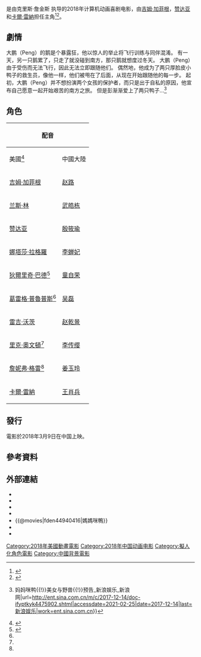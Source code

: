 {{Citation style|time=2020-07-10T18:21:03+00:00}}
{{Infobox Film
| name = 妈妈咪鸭
| original_name = {{lang|en|''Duck Duck Goose''}}
| director = 克里斯·詹金斯
| producer = 彭尼·芬克曼·考克斯<br>桑德拉·拉宾斯
| writer = 罗伯·缪尔<br>克里斯·詹金斯<br>斯科特·阿特金森<br>特根西
| starring = 吉姆·加菲根<br>[[赞达亚|赞达亚]]<br>兰斯·林<br>格雷格·普罗普斯<br>娜塔莎·莱格罗<br>[[史蒂芬·弗莱|史蒂芬·弗莱]]<br>[[克雷格·费格斯|克雷格·费格斯]]<br>[[卡爾·雷納|卡爾·雷納]]
| music = [[馬克·艾沙姆|馬克·艾沙姆]]
| editing = 丽莎·林德·银
| studio = 原力动画<ref>{{Cite web |url=https://www.varietyinsight.com/login.php |title=存档副本 |accessdate=2020-07-08 |archive-date=2020-06-22 |archive-url=https://web.archive.org/web/20200622151909/https://www.varietyinsight.com/login.php |dead-url=no }}</ref><br>万达传媒有限公司<ref>{{Cite web |url=http://www.endata.com.cn/BoxOffice/ |title=存档副本 |accessdate=2020-07-08 |archive-date=2018-09-01 |archive-url=https://web.archive.org/web/20180901145729/http://www.cbooo.cn/m/631411 |dead-url=no }}</ref>
| distributor = 创业板娱乐<br>影视馆<br />{{small|(国际化)}}<br>[[Netflix|Netflix]]<br />{{small|(北美)}}
| released = {{flagicon|CHN}}2018年3月9日<br>{{flagicon|USA}} 七月20，2018<ref>{{Cite web |url=https://www.tvguide.com/news/whats-coming-to-netflix-july-2018/ |title=存档副本 |accessdate=2020-07-08 |archive-date=2020-07-12 |archive-url=https://web.archive.org/web/20200712112859/https://www.tvguide.com/news/whats-coming-to-netflix-july-2018/ |dead-url=no }}</ref>
| runtime = 91分鐘<ref>{{cite web | url=https://bbfc.co.uk/releases/duck-duck-goose-film | title=DUCK DUCK GOOSE | work=[[British_Board_of_Film_Classification|British Board of Film Classification]] | accessdate=July 17, 2018 | archive-date=2019-04-10 | archive-url=https://web.archive.org/web/20190410170653/http://bbfc.co.uk/releases/duck-duck-goose-film | dead-url=no }}</ref>
| country = {{CHN}}<br>{{USA}}
| language = [[英语|英语]]
| gross = 2000万美元<ref>{{Cite web |url=http://www.boxofficemojo.com/movies/?page=intl&id=duckduckgoose.htm |title=存档副本 |access-date=2018-06-15 |archive-date=2018-06-15 |archive-url=https://web.archive.org/web/20180615004856/http://www.boxofficemojo.com/movies/?page=intl&id=duckduckgoose.htm |dead-url=yes }}</ref>
| cn_name = 妈妈咪鸭
| tw_name = 媽媽咪鴨
}}
{{作品名稱|name=''Duck Duck Goose''|tw=媽媽咪鴨|cn=妈妈咪鸭}}是由克里斯·詹金斯 执导的2018年计算机动画喜剧电影，由[[吉姆·加菲根|吉姆·加菲根]]，[[赞达亚|赞达亚]]和[[卡爾·雷納|卡爾·雷納]]担任主角<ref>{{Cite web|title=Jim Gaffigan, Carl Reiner Join ‘Duck Duck Goose’ Animated Movie|url=https://variety.com/2016/film/news/jim-gaffigan-duck-duck-goose-movie-1201695286/|accessdate=2021-02-25|date=2016-02-03|last=McNary|first=Dave|work=Variety|language=en-US|archive-date=2016-03-24|archive-url=https://web.archive.org/web/20160324215942/http://variety.com/2016/film/news/jim-gaffigan-duck-duck-goose-movie-1201695286/|dead-url=no}}</ref><ref>{{Cite web|title=Michael Pitt and Imogen Poots lead art-theft drama 'The Sleeping Shepherd'|url=https://ew.com/article/2016/02/02/michael-pitt-imogen-poots-willem-dafoe-sleeping-shepherd/|accessdate=2021-02-25|work=EW.com|language=en|archive-date=2021-02-12|archive-url=https://web.archive.org/web/20210212071410/https://ew.com/article/2016/02/02/michael-pitt-imogen-poots-willem-dafoe-sleeping-shepherd/|dead-url=no}}</ref>。

== 劇情 ==
大鹏（Peng）的鹅是个暴露狂，他以惊人的举止将飞行训练与同伴混淆。 有一天，另一只鹅累了，只走了就没碰到南方，那只鹅就想度过冬天。 大鹏（Peng）由于受伤而无法飞行，因此无法立即跟随他们。 偶然地，他成为了两只厚脸皮小鸭子的救生员，像他一样，他们被甩在了后面，从现在开始跟随他的每一步。 起初，大鹏（Peng）并不想扮演两个女孩的保护者，而只是出于自私的原因，他宣布自己愿意一起开始艰苦的南方之旅。 但是彭渐渐爱上了两只鸭子...<ref>{{Cite web|title=《妈妈咪鸭》曝国际版预告 1月27日寒假档公映{{!}}妈妈咪鸭{{!}}美女与野兽{{!}}预告_新浪娱乐_新浪网|url=http://ent.sina.com.cn/m/c/2017-12-14/doc-ifyptkyk4475902.shtml|accessdate=2021-02-25|date=2017-12-14|last=新浪娱乐|work=ent.sina.com.cn}}</ref>

== 角色 ==
{| class="wikitable"
|+
! colspan="2" |配音
! rowspan="2" |角色
|-
!美國<ref>{{Cite web|title=Duck Duck Goose|url=https://www.behindthevoiceactors.com/movies/Duck-Duck-Goose/|accessdate=2021-02-25|work=Behind The Voice Actors|language=en-US|archive-date=2021-01-14|archive-url=https://web.archive.org/web/20210114072706/https://www.behindthevoiceactors.com/movies/Duck-Duck-Goose/|dead-url=no}}</ref>
!中國大陸
|-
|[[吉姆·加菲根|吉姆·加菲根]]
|[[赵路|赵路]]
|大鹏（Peng）
|-
|[[兰斯·林|兰斯·林]]
|[[武皓栋|武皓栋]]
|淘淘（Chao）
|-
|[[赞达亚|赞达亚]]
|[[殷筱瑜|殷筱瑜]]
|憇憇（Chi）
|-
|[[娜塔莎·拉格羅|娜塔莎·拉格羅]]
|[[李蝉妃|李蝉妃]]
|金晶（Jinjing）
|-
|[[狄爾里奇·巴德|狄爾里奇·巴德]]<ref name=":0">{{Cite web|title=Animated ‘Duck Duck Goose’ Lands At Open Road For 2018 Bow|url=https://deadline.com/2017/05/duck-duck-goose-movie-release-date-open-road-1202095738/|accessdate=2021-02-25|date=2017-05-17|last=Hipes|first=Patrick|work=Deadline|language=en-US|archive-date=2021-02-14|archive-url=https://web.archive.org/web/20210214052949/https://deadline.com/2017/05/duck-duck-goose-movie-release-date-open-road-1202095738/|dead-url=no}}</ref>
|[[童自荣|童自荣]]
|兵叔 （Bing）
|-
|[[葛雷格·普魯普斯|葛雷格·普魯普斯]]<ref name=":0" />
|[[吳磊_(配音演员)|吴磊]]
|胖揍/疤仔（Banzou）
|-
|[[雷吉·沃茨|雷吉·沃茨]]
|[[赵乾景|赵乾景]]
|卡卡（Carl）
|-
|[[里克·奧文頓|里克·奧文頓]]<ref name=":0" />
|[[李传缨|李传缨]]
|智明（Stanley）
|-
|[[詹妮弗·格雷|詹妮弗·格雷]]<ref name=":0" />
|[[姜玉玲|姜玉玲]]
|春椒（Edna）
|-
|[[卡爾·雷納|卡爾·雷納]]
|[[王肖兵|王肖兵]]
|老瑞 （Larry）
|}

== 發行 ==
電影於2018年3月9日在中国上映。

== 參考資料 ==
{{Reflist|2}}

== 外部連結 ==
* {{IMDb title|4940416|妈妈咪鸭}}
* {{Metacritic film|duck-duck-goose|妈妈咪鸭}}
* {{Rotten-tomatoes|duck_duck_goose|妈妈咪鸭}}
* {{amg movie|686672}}
* {{@movies|fden44940416|媽媽咪鴨}}
*{{Mtime|244286}}
* {{douban|26603666}}

{{Portal bar|中国|美國|電影|動漫}}
[[Category:2018年美國動畫電影|Category:2018年美國動畫電影]]
[[Category:2018年中国动画电影|Category:2018年中国动画电影]]
[[Category:擬人化角色電影|Category:擬人化角色電影]]
[[Category:中國背景電影|Category:中國背景電影]]